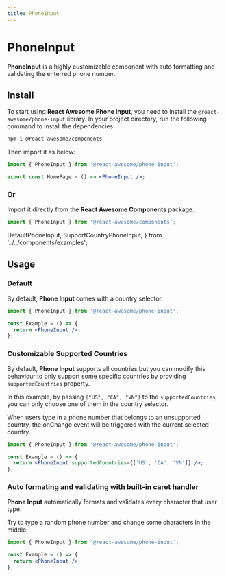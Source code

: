 ```yaml
---
title: PhoneInput
---
```


# PhoneInput

**PhoneInput** is a highly customizable component with auto formatting and validating the enterred phone number.

## Install

To start using **React Awesome Phone Input**, you need to install the `@react-awesome/phone-input` library. In your project directory, run
the following command to install the dependencies:

```sh npm2yarn
npm i @react-awesome/components
```

Then import it as below:

```jsx filename="home.jsx"
import { PhoneInput } from '@react-awesome/phone-input';

export const HomePage = () => <PhoneInput />;
```

### Or

Import it directly from the **React Awesome Components** package.

```jsx filename="home.jsx"
import { PhoneInput } from '@react-awesome/components';
```

  DefaultPhoneInput,
  SupportCountryPhoneInput,
} from '../../components/examples';


## Usage

### Default

By default, **Phone Input** comes with a country selector.

<Container>
  <DefaultPhoneInput />
</Container>

```jsx
import { PhoneInput } from '@react-awesome/phone-input';

const Example = () => {
  return <PhoneInput />;
};
```

### Customizable Supported Countries

By default, **Phone Input** supports all countries but you can modify this behaviour to only support some specific countries by providing `supportedCountries` property.

In this example, by passing `["US", "CA", "VN"]` to the `supportedCountries`, you can only choose one of them in the country selector.

<Callout type="info" emoji="ℹ️">
  When users type in a phone number that belongs to an unsupported country, the
  onChange event will be triggered with the current selected country.
</Callout>

<Container>
  <SupportCountryPhoneInput />
</Container>

```jsx
import { PhoneInput } from '@react-awesome/phone-input';

const Example = () => {
  return <PhoneInput supportedCountries={['US', 'CA', 'VN']} />;
};
```

### Auto formating and validating with built-in caret handler

**Phone Input** automatically formats and validates every character that user type.

<Callout type="info" emoji="✍️">
  Try to type a random phone number and change some characters in the middle.
</Callout>

<Container>
  <DefaultPhoneInput />
</Container>

```jsx
import { PhoneInput } from '@react-awesome/phone-input';

const Example = () => {
  return <PhoneInput />;
};
```
